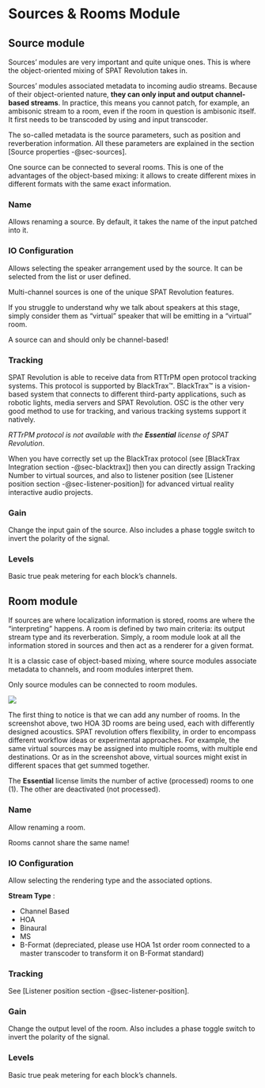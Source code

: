 # Sources & Rooms Module {#sec-source-room-modules}

## Source module

Sources’ modules are very important and quite unique ones. This is where the object-oriented mixing of SPAT Revolution takes in.

Sources’ modules associated metadata to incoming audio streams. Because of their object-oriented nature, **they can only input and output channel-based streams**. In practice, this means you cannot patch, for example, an ambisonic stream to a room, even if the room in question is ambisonic itself. It first needs to be transcoded by using and input transcoder.

The so-called metadata is the source parameters, such as position and reverberation information. All these parameters are explained in the section [Source properties -@sec-sources].

One source can be connected to several rooms. This is one of the advantages of the object-based mixing: it allows to create different mixes in different formats with the same exact information.

### Name

Allows renaming a source. By default, it takes the name of the input patched into it.

### IO Configuration

Allows selecting the speaker arrangement used by the source. It can be selected from the list or user defined.

Multi-channel sources is one of the unique SPAT Revolution features.

:::{.callout-note}
If you struggle to understand why we talk about speakers at this stage, simply consider them as "virtual" speaker that will be emitting in a "virtual" room.
:::

:::{.callout-warning}
 A source can and should only be channel-based!
:::

### Tracking

SPAT Revolution is able to receive data from RTTrPM open protocol tracking systems. This protocol is supported by BlackTrax™. BlackTrax™ is a vision-based system that connects to different third-party applications, such as robotic lights, media servers and SPAT Revolution. OSC is the other very good method to use for tracking, and various tracking systems support it natively.

:::{.callout-warning}
 _RTTrPM protocol is not available with the **Essential** license of SPAT Revolution_.
:::

When you have correctly set up the BlackTrax protocol (see [BlackTrax Integration section -@sec-blacktrax]) then you can directly assign Tracking Number to virtual sources, and also to listener position (see [Listener position section -@sec-listener-position]) for advanced virtual reality interactive audio projects.

### Gain

Change the input gain of the source. Also includes a phase toggle switch to invert the polarity of the signal.

### Levels

Basic true peak metering for each block's channels.

## Room module

If sources are where localization information is stored, rooms are where the "interpreting" happens. A room is defined by two main criteria: its output stream type and its reverberation. Simply, a room module look at all the information stored in sources and then act as a renderer for a given format.

:::{.callout-warning}
It is a classic case of object-based mixing, where source modules associate metadata to channels, and room modules interpret them.

Only source modules can be connected to room modules.
:::

![](https://media.githubusercontent.com/media/FLUX-SE/doc_images/main/SpatR/Setup/SessionWithRoomSelected.png)

The first thing to notice is that we can add any number of rooms. In the screenshot above, two HOA 3D rooms are being used, each with differently designed acoustics. SPAT revolution offers flexibility, in order to encompass different workflow ideas or experimental approaches. For example, the same virtual sources may be assigned into multiple rooms, with multiple end destinations. Or as in the screenshot above, virtual sources might exist in different spaces that get summed together.

 The **Essential** license limits the number of active (processed) rooms to one (1). The other are deactivated (not processed).

### Name

Allow renaming a room. 

:::{.callout-warning}
Rooms cannot share the same name!
:::

### IO Configuration

Allow selecting the rendering type and the associated options.

**Stream Type** :

+ Channel Based
+ HOA
+ Binaural
+ MS
+ B-Format (depreciated, please use HOA 1st order room connected to a master transcoder to transform it on B-Format standard)

### Tracking

See [Listener position section -@sec-listener-position].

### Gain

Change the output level of the room. Also includes a phase toggle switch to invert the polarity of the signal.

### Levels

Basic true peak metering for each block's channels.